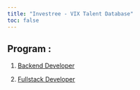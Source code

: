 ```yaml
---
title: "Investree - VIX Talent Database"
toc: false
---
```


## Program :

1.  [Backend Developer](https://niagahoster-vix-talent-database.netlify.app/seo.html "Backend Developer")

2.  [Fullstack Developer](https://niagahoster-vix-talent-database.netlify.app/uiux.html "Fullstack Developer")
